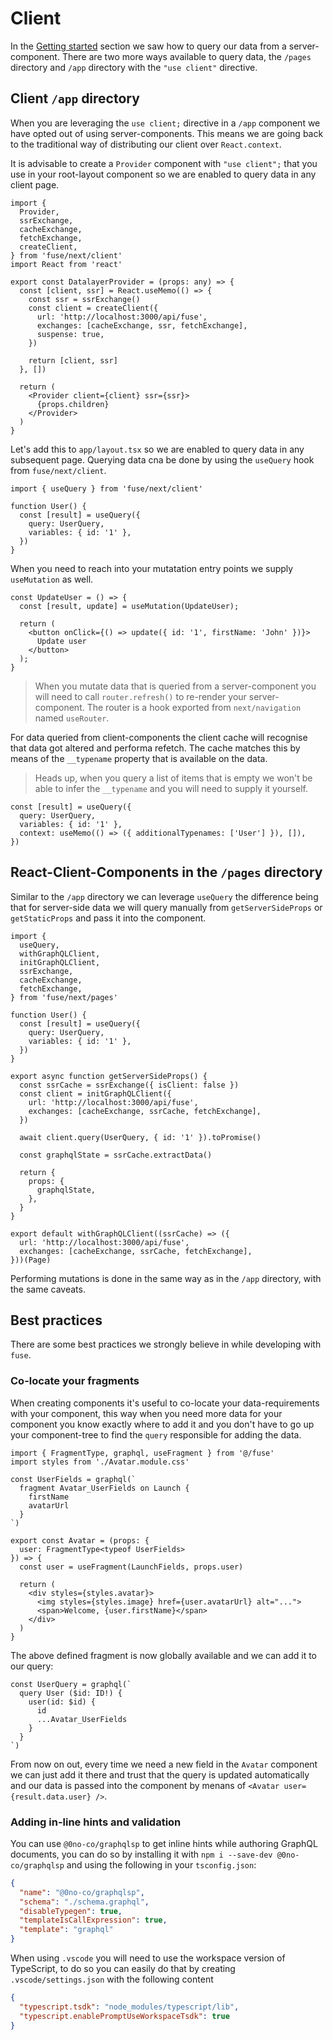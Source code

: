# Client

In the [Getting started](../index.mdx) section we saw how to query our data from a server-component.
There are two more ways available to query data, the `/pages` directory and `/app` directory with
the `"use client"` directive.

## Client `/app` directory

When you are leveraging the `use client;` directive in a `/app` component we have opted out
of using server-components. This means we are going back to the traditional way of
distributing our client over `React.context`.

It is advisable to create a `Provider` component with `"use client";` that you use in your
root-layout component so we are enabled to query data in any client page.

```tsx
import {
  Provider,
  ssrExchange,
  cacheExchange,
  fetchExchange,
  createClient,
} from 'fuse/next/client'
import React from 'react'

export const DatalayerProvider = (props: any) => {
  const [client, ssr] = React.useMemo(() => {
    const ssr = ssrExchange()
    const client = createClient({
      url: 'http://localhost:3000/api/fuse',
      exchanges: [cacheExchange, ssr, fetchExchange],
      suspense: true,
    })

    return [client, ssr]
  }, [])

  return (
    <Provider client={client} ssr={ssr}>
      {props.children}
    </Provider>
  )
}
```

Let's add this to `app/layout.tsx` so we are enabled to query data in any subsequent page.
Querying data cna be done by using the `useQuery` hook from `fuse/next/client`.

```tsx
import { useQuery } from 'fuse/next/client'

function User() {
  const [result] = useQuery({
    query: UserQuery,
    variables: { id: '1' },
  })
}
```

When you need to reach into your mutatation entry points we supply `useMutation` as well.

```tsx
const UpdateUser = () => {
  const [result, update] = useMutation(UpdateUser);

  return (
    <button onClick={() => update({ id: '1', firstName: 'John' })}>
      Update user
    </button>
  );
}
```

> When you mutate data that is queried from a server-component you will need to
> call `router.refresh()` to re-render your server-component. The router is a hook
> exported from `next/navigation` named `useRouter`.

For data queried from client-components the client cache will recognise that data got
altered and performa refetch. The cache matches this by means of the `__typename` property
that is available on the data.

> Heads up, when you query a list of items that is empty we won't be able to infer the
> `__typename` and you will need to supply it yourself.

```tsx
const [result] = useQuery({
  query: UserQuery,
  variables: { id: '1' },
  context: useMemo(() => ({ additionalTypenames: ['User'] }), []),
})
```

## React-Client-Components in the `/pages` directory

Similar to the `/app` directory we can leverage `useQuery` the difference being that for server-side
data we will query manually from `getServerSideProps` or `getStaticProps` and pass it into the component.

```tsx
import {
  useQuery,
  withGraphQLClient,
  initGraphQLClient,
  ssrExchange,
  cacheExchange,
  fetchExchange,
} from 'fuse/next/pages'

function User() {
  const [result] = useQuery({
    query: UserQuery,
    variables: { id: '1' },
  })
}

export async function getServerSideProps() {
  const ssrCache = ssrExchange({ isClient: false })
  const client = initGraphQLClient({
    url: 'http://localhost:3000/api/fuse',
    exchanges: [cacheExchange, ssrCache, fetchExchange],
  })

  await client.query(UserQuery, { id: '1' }).toPromise()

  const graphqlState = ssrCache.extractData()

  return {
    props: {
      graphqlState,
    },
  }
}

export default withGraphQLClient((ssrCache) => ({
  url: 'http://localhost:3000/api/fuse',
  exchanges: [cacheExchange, ssrCache, fetchExchange],
}))(Page)
```

Performing mutations is done in the same way as in the `/app` directory,
with the same caveats.

## Best practices

There are some best practices we strongly believe in while developing with `fuse`.

### Co-locate your fragments

When creating components it's useful to co-locate your data-requirements with your component,
this way when you need more data for your component you know exactly where to add it and
you don't have to go up your component-tree to find the `query` responsible for adding the data.

```tsx
import { FragmentType, graphql, useFragment } from '@/fuse'
import styles from './Avatar.module.css'

const UserFields = graphql(`
  fragment Avatar_UserFields on Launch {
    firstName
    avatarUrl
  }
`)

export const Avatar = (props: {
  user: FragmentType<typeof UserFields>
}) => {
  const user = useFragment(LaunchFields, props.user)

  return (
    <div styles={styles.avatar}>
      <img styles={styles.image} href={user.avatarUrl} alt="...">
      <span>Welcome, {user.firstName}</span>
    </div>
  )
}
```

The above defined fragment is now globally available and we can add it to our query:

```tsx
const UserQuery = graphql(`
  query User ($id: ID!) {
    user(id: $id) {
      id
      ...Avatar_UserFields
    }
  }
`)
```

From now on out, every time we need a new field in the `Avatar` component we can just add it there
and trust that the query is updated automatically and our data is passed into the component by menans of
`<Avatar user={result.data.user} />`.

### Adding in-line hints and validation

You can use `@0no-co/graphqlsp` to get inline hints while authoring GraphQL documents, you can do so by installing it
with `npm i --save-dev @0no-co/graphqlsp` and using the following in your `tsconfig.json`:

```json
{
  "name": "@0no-co/graphqlsp",
  "schema": "./schema.graphql",
  "disableTypegen": true,
  "templateIsCallExpression": true,
  "template": "graphql"
}
```

When using `.vscode` you will need to use the workspace version of TypeScript, to do so you can easily do that by creating
`.vscode/settings.json` with the following content

```json
{
  "typescript.tsdk": "node_modules/typescript/lib",
  "typescript.enablePromptUseWorkspaceTsdk": true
}
```
